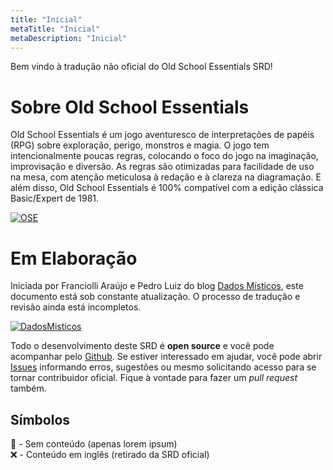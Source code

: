 ```yaml
---
title: "Inicial"
metaTitle: "Inicial"
metaDescription: "Inicial"
---
```


Bem vindo à tradução não oficial do Old School Essentials SRD!

# Sobre Old School Essentials
Old School Essentials é um jogo aventuresco de interpretações de papéis (RPG) sobre exploração, perigo, monstros e magia. O jogo tem intencionalmente poucas regras, colocando o foco do jogo na imaginação, improvisação e diversão. As regras são otimizadas para facilidade de uso na mesa, com atenção meticulosa à redação e à clareza na diagramação. E além disso, Old School Essentials é 100% compatível com a edição clássica Basic/Expert de 1981.

[![OSE](https://oldschoolessentials.necroticgnome.com/srd/images/thumb/9/99/Old-School_Essentials_Black_Box_Front_A4_740x.png/300px-Old-School_Essentials_Black_Box_Front_A4_740x.png)](https://necroticgnome.com/collections/old-school-essentials)

# Em Elaboração
Iniciada por Franciolli Araújo e Pedro Luiz do blog [Dados Místicos](https://dadosmisticos.com/), este documento está sob constante atualização. O processo de tradução e revisão ainda está incompletos.

[![DadosMisticos](https://i.imgur.com/texVG8q.png)](https://dadosmisticos.com/)

Todo o desenvolvimento deste SRD é **open source** e você pode acompanhar pelo [Github](https://github.com/pedroleone/osr-srd). Se estiver interessado em ajudar, você pode abrir [Issues](https://github.com/pedroleone/osr-srd/issues) informando erros, sugestões ou mesmo solicitando acesso para se tornar contribuidor oficial. Fique à vontade para fazer um *pull request* também.

## Símbolos

🔴 - Sem conteúdo (apenas lorem ipsum) <br/>
❌ - Conteúdo em inglês (retirado da SRD oficial)
